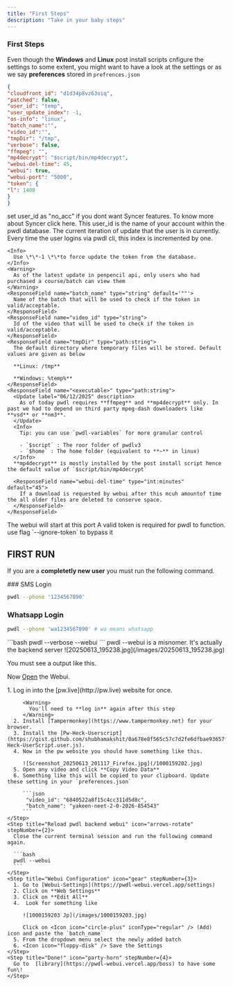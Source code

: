```yaml
---
title: "First Steps"
description: "Take in your baby steps"
---
```


### First Steps

Even though the **Windows** and **Linux** post install scripts cnfigure the settings to some extent, you might want to have a look at the settings or as we say **preferences** stored in `prefrences.json`

```json preferences.json
{
"cloudfront_id": "d1d34p8vz63oiq",
"patched": false,
"user_id": "temp",
"user_update_index": -1,
"os-info": "linux",
"batch_name":"",
"video_id":"",
"tmpDir": "/tmp",
"verbose": false,
"ffmpeg": "",
"mp4decrypt": "$script/bin/mp4decrypt",
"webui-del-time": 45,
"webui": true,
"webui-port": "5000",
"token": {
"l": 1488
}
}
```

<Accordion title="Prefrences " description="Only few important ones have been discussed below" icon="code" iconType="solid">
  <ParamField path="user_id" type="string">
    <Danger>
      set user_id as "no_acc" if you dont want Syncer features. To know more about Syncer click here.
    </Danger>
    This user_id is the name of your account within the pwdl database.
  </ParamField>
  <ResponseField name="user_update_index" type="int">
    The current iteration of update that the user is in currently. Every time the user logins via pwdl cli, this index is incremented by one.

    <Info>
      Use \*\*-1 \*\*to force update the token from the database.
    </Info>
    <Warning>
      As of the latest update in penpencil api, only users who had purchased a course/batch can view them
    </Warning>
    <ResponseField name="batch_name" type="string" default='""'>
      Name of the batch that will be used to check if the token in valid/acceptable.
    </ResponseField>
    <ResponseField name="video_id" type="string">
      Id of the video that will be used to check if the token in valid/acceptable.
    </ResponseField>
    <ResponseField name="tmpDir" type="path:string">
      The default directory where temporary files will be stored. Default values are given as below

      **Linux: /tmp**

      **Windows: %temp%**
    </ResponseField>
    <ResponseField name="<executable>" type="path:string">
      <Update label="06/12/2025" description>
        As of today pwdl requires **ffmpeg** and **mp4decrypt** only. In past we had to depend on third party mpeg-dash downloaders like **vsd** or **nm3**.
      </Update>
      <Info>
        Tip: you can use `pwdl-variables` for more granular control

        - `$script` : The roor folder of pwdlv3
        - `$home` : The home folder (equivalent to **~** in linux)
      </Info>
      **mp4decrypt** is mostly installed by the post install script hence the default value of `$script/bin/mp4decrypt`

      <ResponseField name="webui-del-time" type="int:minutes" default="45">
        If a download is requested by webui after this mcuh amountof time the all older files are deleted to conserve space.
      </ResponseField>
    </ResponseField>
  </ResponseField>
  <ResponseField name="webui-port" type="int:port" default="5000">
    The webui will start at this port
  </ResponseField>
  <ResponseField name="token" type="object" required>
    A valid token is required for pwdl to function. use flag `--ignore-token` to bypass it
  </ResponseField>
</Accordion>

## FIRST RUN

If you are a **completetly new user** you must run the following command.

<Accordion title="Login" defaultOpen icon="lock">
  ### <Icon icon="message-sms" iconType="regular" size={20} /> SMS Login

  ```bash
  pwdl --phone '1234567890'
  ```

  ### <Icon icon="whatsapp" iconType="brands" size={22} /> Whatsapp Login

  ```bash
  pwdl --phone 'wa1234567890' # wa means whatsapp 
  ```
</Accordion>

<Accordion title="Webui" defaultOpen icon="browser">
  ```bash
  pwdl --verbose --webui 
  ```

  <Warning>
    pwdl --webui is a misnomer. It's actually the backend server
  </Warning>
  ![20250613_195238.jpg](/images/20250613_195238.jpg)

  You must see a output like this.

  Now [Open](https://pwdl-webui.vercel.app) the Webui.

  <Steps>
    <Step title="FInd your batch name" icon="id-badge" stepNumber={1}>
      1. Log in into the [pw.live](http://pw.live) website for once.

         <Warning>
           You'll need to **log in** again after this step
         </Warning>
      2. Install [Tampermonkey](https://www.tampermonkey.net) for your browser.
      3. Install the [Pw-Heck-Userscript](https://gist.github.com/shubhamakshit/0a678e8f565c57c7d2fe6dfbae93657f/raw/768d1e8e2e6003dace27f4655ca4b95c2e556758/PW-Heck-UserScript.user.js).
      4. Now in the pw website you should have something like this.

         ![Screenshot_20250613_201117_Firefox.jpg](/1000159202.jpg)
      5. Open any video and click **Copy Video Data**
      6. Something like this will be copied to your clipboard. Update these setting in your `preferences.json`

         ```json
          "video_id": "6840522a8f15c4cc311d5d8c",
          "batch_name": "yakeen-neet-2-0-2026-854543"
         ```
    </Step>
    <Step title="Reload pwdl backend webui" icon="arrows-rotate" stepNumber={2}>
      Close the current terminal session and run the following command again.

      ```bash
      pwdl --webui
      ```
    </Step>
    <Step title="Webui Configuration" icon="gear" stepNumber={3}>
      1. Go to [Webui-Settings](https://pwdl-webui.vercel.app/settings)
      2. Click on **Web Settings**
      3. Click on **Edit All**
      4.  Look for something like

         ![1000159203 Jp](/images/1000159203.jpg)

         Click on <Icon icon="circle-plus" iconType="regular" /> (Add) icon and paste the `batch_name` 
      5. From the dropdown menu select the newly added batch
      6. <Icon icon="floppy-disk" /> Save the Settings
    </Step>
    <Step title="Done!" icon="party-horn" stepNumber={4}>
      Go to  [library](https://pwdl-webui.vercel.app/boss) to have some fun\!
    </Step>
  </Steps>
</Accordion>